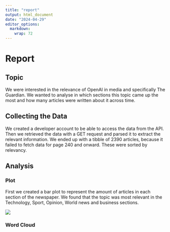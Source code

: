 ```yaml
---
title: "report"
output: html_document
date: "2024-04-29"
editor_options: 
  markdown: 
    wrap: 72
---
```


# Report

## Topic

We were interested in the relevance of OpenAI in media and specifically
The Guardian. We wanted to analyse in which sections this topic came up
the most and how many articles were written about it across time.

## Collecting the Data

We created a developer account to be able to access the data from the
API. Then we retrieved the data with a GET request and parsed it to
extract the relevant information. We ended up with a tibble of 2390
articles, because it failed to fetch data for page 240 and onward. These
were sorted by relevancy.

## Analysis 

### Plot

First we created a bar plot to represent the amount of articles in each
section of the newspaper. We found that the topic was most relevant in
the Technology, Sport, Opinion, World news and business sections.

![](images/Articles_by_Section.png)

### Word Cloud
